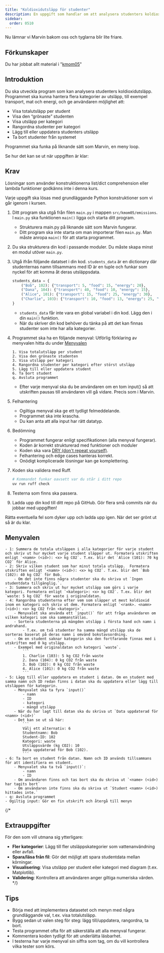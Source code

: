 ```yaml
---
title: "Koldioxidutsläpp för studenter"
description: En uppgift som handlar om att analysera studenters koldioxidutsläpp med hjälp av Tuple och Dictionary.
sidebar:
  order: 0510
---
```




Nu lämnar vi Marvin bakom oss och tyglarna blir lite friare.

## Förkunskaper

Du har jobbat allt material i "[kmom05](/website/kmom/kmom05)" 

## Introduktion

Du ska utveckla program som kan analysera studenters koldioxidutsläpp. Programmet ska kunna hantera flera kategorier av utsläpp, till exempel transport, mat och energi, och ge användaren möjlighet att:

* Visa totalutsläpp per student
* Visa den “grönaste” studenten
* Visa utsläpp per kategori
* Rangordna studenter per kategori
* Lägg till eller uppdatera studenters utsläpp
* Ta bort studenter från systemet

Programmet ska funka på liknande sätt som Marvin, en meny loop.

Se hur det kan se ut när uppgiften är klar:

<YouTube
    id="8xJyyYdvk4k"
    title="Klar uppgift."
/>


## Krav


Lösningar som använder konstruktionerna list/dict comprehension eller lambda funktioner godkänns inte i denna kurs.

Varje uppgift ska lösas med grundläggande Python konstruktioner som vi går igenom i kursen.

1. Ditt program ska utgå från filen `main.py` i mappen `src/kmom05/emissions`. I `main.py` ska funktionen `main()` ligga och starta ditt program.
    - Strukturera main.py på liknande sätt som Marvin fungerar.
    - Ditt program ska inte starta om man importerar filen `main.py`. Man måste anropa `main()` för att starta programmet.

1. Du ska strukturera din kod i passande moduler. Du måste skapa minst en modul utöver `main.py`.

1. Utgå ifrån följande datatset i din kod. `students_data` är en dictionary där studenternas namn tillsammans med ID är en tuple och funkar som nyckel för att komma åt deras utsläppsdata.
    ```python
    students_data = {
        ("Bob", 102): {"transport": 5, "food": 15, "energy": 20},
        ("Dana", 104): {"transport": 40, "food": 10, "energy": 15},
        ("Alice", 101): {"transport": 15, "food": 25, "energy": 30},
        ("Charlie", 103): {"transport": 10, "food": 13, "energy": 25, "waste": 5},
    }
    ```
    - `students_data` får inte vara en global variabel i din kod. Lägg den i din `main()` funktion.
    - När du skriver din kod behöver du tänka på att det kan finnas studenter som inte har alla kategorier.

1. Programmet ska ha en följande menyval: Utförlig förklaring av menyvalen hitta du under [Menyvalen](#menyvalen)

    ```
    1. Visa totalutsläpp per student
    2. Visa den grönaste studenten
    3. Visa utsläpp per kategori
    4. Rangordna studenter per kategori efter störst utsläpp
    5. Lägg till eller uppdatera student
    6. Ta bort student  
    q. Avsluta programmet
    ```
    - Efter varje menyval ska du be användaren om en tom input() så att utskriften pausas till användaren vill gå vidare. Precis som i Marvin.

1. Felhantering
    - Ogiltiga menyval ska ge ett tydligt felmeddelande.
    - Programmet ska inte krascha.
    - Du kan anta att alla input har rätt datatyp.


1. Bedömning

    - Programmet fungerar enligt specifikationen (alla menyval fungerar).
    - Koden är korrekt strukturerad med funktioner och moduler
    - Koden ska vara [DRY (don't repeat yourself)](https://en.wikipedia.org/wiki/Don%27t_repeat_yourself).
    - Felhantering och edge cases hanteras korrekt.
    - Onödigt komplicerade lösningar kan ge komplettering.


1. Koden ska validera med Ruff.

    ```bash
    # Kommandot funkar oavsett var du står i ditt repo
    uv run ruff check
    ```

1. Testerna som finns ska passera.


1. Ladda upp din kod till ditt repo på GitHub. Gör flera små commits när du jobbar med uppgiften!


Rätta eventuella fel som dyker upp och ladda upp igen. När det ser grönt ut så är du klar.


## Menyvalen

    - 1: Summera de totala utsläppen i alla kategorier för varje student och skriv ut hur mycket varje student släpper ut. Formatera utskriften enligt `<namn> (<id>): <x> kg CO2`. T.ex. blir det `Alice (101): 70 kg CO2` för Alice.
    - 2: Skriv vilken student som har minst totala utsläpp.  Formatera utskriften enligt `<namn> (<id>): <x> kg CO2`. T.ex. blir det `Bob (102): 40 kg CO2` för Bob.
        - Om det inte finns några studenter ska du skriva ut `Ingen studentdata tillgänglig.`.
    - 3: Summera och skriv ut hur mycket utsläpp som görs i varje kategori. Formatera enligt `<kategori>: <x> kg CO2`. T.ex. blir det `waste: 5 kg CO2` för waste i originaldatan.
    - 4: Rangordna studenterna efter vem som släpper ut mest koldioxid inom en kategori och skriv ut dem. Formatera enligt `<rank>. <namn> (<id>): <x> kg CO2 från <kategori>`.
        - Menyvalet ska använda ett `input()` för att fråga användaren om vilken kategori som ska sammanställas.
        - Sortera studenterna på mängden utsläpp i första hand och namn i andrahand.
            - T.ex. om två studenter ha samma mängd utsläpp ska de sorteras baserat på deras namn i omvänd bokstavsordning.
        - Om en student saknar kategorin ska den fortfarande finnas med i utskriften med 0 kg utsläpp.
        - Exempel med originaldatan och kategori `waste`.
            ```
            1. Charlie (103): 5 kg CO2 från waste
            2. Dana (104): 0 kg CO2 från waste
            3. Bob (102): 0 kg CO2 från waste
            4. Alice (101): 0 kg CO2 från waste
            ```
    - 5: Lägg till eller uppdatera en student i datan. Om en student med samma namn och ID redan finns i datan ska du uppdatera eller lägg till utsläppen för kategorin.
        - Menyvalet ska ta fyra `input()`
            - namn
            - ID
            - kategori
            - mängd utsläpp
        - När du har lagt till datan ska du skriva ut `Data uppdaterad för <namn> (<id>)`
        - Det kan se ut så här:
            ```
            Välj ett alternativ: 6
            Studentnamn: Bob
            Student-ID: 102
            Kategori: waste
            Utsläppsvärde (kg CO2): 10
            Data uppdaterad för Bob (102).
            ```
    - 6: Ta bort en student från datan. Namn och ID används tillsammans för att identifiera en student.
        - Menyvalet ska ta två `input()`:
            - namn
            - ID
        - Om användaren finns och tas bort ska du skriva ut `<name> (<id>) har tagits bort`
        - Om användaren inte finns ska du skriva ut `Student <namn> (<id>) hittades inte.`
    - q: Avsluta programmet
    - Ogiltig input: Gör en fin utskrift och återgå till menyn



{/* 

## Extrauppgifter

För den som vill utmana sig ytterligare:

* **Fler kategorier**: Lägg till fler utsläppskategorier som vattenanvändning eller avfall.
* **Spara/läsa från fil**: Gör det möjligt att spara studentdata mellan körningar.
* **Visualisering**: Visa utsläpp per student eller kategori med diagram (t.ex. Matplotlib).
* **Validering**: Kontrollera att användaren anger giltiga numeriska värden. */}


## Tips

* Börja med att implementera datasetet och menyn med några grundläggande val, t.ex. visa totalutsläpp.
* Bygg sedan ut valen steg för steg: lägg till/uppdatera, rangordna, ta bort.
* Testa programmet ofta för att säkerställa att alla menyval fungerar.
* Kommentera koden tydligt för att underlätta läsbarhet.
* I testerna har varje menyval sin siffra som tag, om du vill kontrollera vilka tester som körs.

